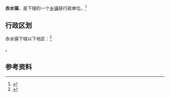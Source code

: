 {{中国乡级行政区|51/05/24/110/000}}

'''赤水镇'''，是{{PRC admin/fullname|51/05/24/110/000|3}}下辖的一个[[乡镇|乡镇]]级行政单位。<ref>{{PRC admin/ref sgc|{{PRC admin/parent|51/05/24/110/000}}}}</ref>

== 行政区划 ==

赤水镇下辖以下地区：<ref>{{PRC admin/ref sgc|51/05/24/110/000}}</ref>

{{PRC admin/children|51/05/24/110/000}}。

== 参考资料 ==

{{reflist}}

{{行政区划小作品}}
{{PRC admin/navcat|51/05/24/110/000}}